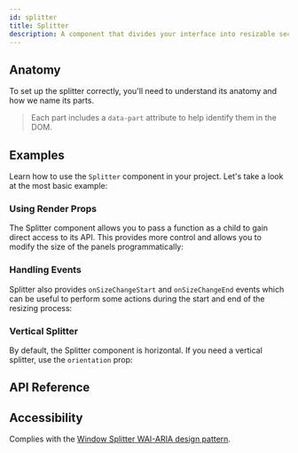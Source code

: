 ```yaml
---
id: splitter
title: Splitter
description: A component that divides your interface into resizable sections
---
```


<ComponentPreview id="Splitter" />

## Anatomy

To set up the splitter correctly, you'll need to understand its anatomy and how
we name its parts.

> Each part includes a `data-part` attribute to help identify them in the DOM.

<Anatomy id="splitter" />

## Examples

Learn how to use the `Splitter` component in your project. Let's take a look at
the most basic example:

<Example id="basic" />

### Using Render Props

The Splitter component allows you to pass a function as a child to gain direct
access to its API. This provides more control and allows you to modify the size
of the panels programmatically:

<Example id="renderProp" />

### Handling Events

Splitter also provides `onSizeChangeStart` and `onSizeChangeEnd` events which
can be useful to perform some actions during the start and end of the resizing
process:

<Example id="events" />

### Vertical Splitter

By default, the Splitter component is horizontal. If you need a vertical
splitter, use the `orientation` prop:

<Example id="vertical" />

## API Reference

<ComponentTypes id="splitter" />

## Accessibility

Complies with the [Window Splitter WAI-ARIA design pattern](https://www.w3.org/WAI/ARIA/apg/patterns/windowsplitter/).
